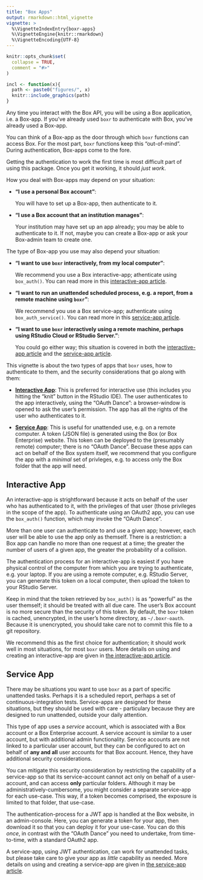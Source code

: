 ```yaml
---
title: "Box Apps"
output: rmarkdown::html_vignette
vignette: >
  %\VignetteIndexEntry{boxr-apps}
  %\VignetteEngine{knitr::rmarkdown}
  %\VignetteEncoding{UTF-8}
---
```


```r
knitr::opts_chunk$set(
  collapse = TRUE,
  comment = "#>"
)

incl <- function(x){
  path <- paste0("figures/", x)
  knitr::include_graphics(path)
}
```

Any time you interact with the Box API, you will be using a Box application, i.e. a Box-app. If you've already used `boxr` to authenticate with Box, you've already used a Box-app.

You can think of a Box-app as the door through which `boxr` functions can access Box. For the most part, `boxr` functions keep this "out-of-mind". During authentication, Box-apps come to the fore. 

Getting the authentication to work the first time is most difficult part of using this package. Once you get it working, it should *just work*.

How you deal with Box-apps may depend on your situation:

  - **"I use a personal Box account"**: 
  
    You will have to set up a Box-app, then authenticate to it.
  - **"I use a Box account that an institution manages"**: 
  
    Your institution may have set up an app already; you may be able to authenticate to it. If not, maybe you can create a Box-app or ask your Box-admin team to create one.

The type of Box-app you use may also depend your situation:

  - **"I want to use `boxr` interactively, from my local computer"**:
  
    We recommend you use a Box interactive-app; athenticate using `box_auth()`. You can read more in this [interactive-app article](./boxr-app-interactive.html).
    
  - **"I want to run an unattended scheduled process, e.g. a report, from a remote machine using `boxr`"**: 
  
    We recommend you use a Box service-app; authenticate using `box_auth_service()`. You can read more in this [service-app article](./boxr-app-service.html).
    
  - **"I want to use `boxr` interactively using a remote machine, perhaps using RStudio Cloud or RStudio Server."**:
  
    You could go either way; this situation is covered in both the [interactive-app article](./boxr-app-interactive.html) and the [service-app article](./boxr-app-service.html).

This vignette is about the two types of apps that `boxr` uses, how to authenticate to them, and the security considerations that go along with them:

- **[Interactive App](./boxr-app-interactive.html)**: This is preferred for interactive use (this includes you hitting the "knit" button in the RStudio IDE). The user authenticates to the app interactively, using the "OAuth Dance": a browser-window is opened to ask the user's permission. The app has all the rights of the user who authenticates to it.

- **[Service App](./boxr-app-service.html)**: This is useful for unattended use, e.g. on a remote computer. A token (JSON file) is generated using the Box (or Box Enterprise) website. This token can be deployed to the (presumably remote) computer; there is no "OAuth Dance". Becuase these apps can act on behalf of the Box system itself, we recommend that you configure the app with a *minimal* set of privleges, e.g. to access only the Box folder that the app will need.

## Interactive App

An interactive-app is strightforward because it acts on behalf of the user who has authenticated to it, with the privileges of that user (those privileges in the scope of the app). To authenticate using an OAuth2 app, you can use the `box_auth()` function, which may invoke the "OAuth Dance".

More than one user can authenticate to and use a given app; however, each user will be able to use the app only as themself. There is a restriction: a Box app can handle no more than one request at a time; the greater the number of users of a given app, the greater the probability of a collision.

The authentication process for an interactive-app is easiest if you have physical control of the computer from which you are trying to authenticate, e.g. your laptop. If you are using a remote computer, e.g. RStudio Server, you can generate this token on a local computer, then upload the token to your RStudio Server. 

Keep in mind that the token retrieved by `box_auth()` is as "powerful" as the user themself; it should be treated with all due care. The user's Box account is no more secure than the security of this token. By default, the `boxr` token is cached, unencrypted, in the user's home directory, as `~/.boxr-oauth`. Because it is unencrypted, you should take care not to commit this file to a git repository.

We recommend this as the first choice for authentication; it should work well in most situations, for most `boxr` users. More details on using and creating an interactive-app are given in [the interactive-app article](./boxr-app-interactive.html).

## Service App

There may be situations you want to use `boxr` as a part of specific unattended tasks. Perhaps it is a scheduled report, perhaps a set of continuous-integration tests. Service-apps are designed for these situations, but they should be used with care - particulary because they are designed to run unattended, outside your daily attention.

This type of app uses a *service* account, which is associated with a Box account or a Box Enterprise account. A service account is similar to a user account, but with additional admin functionality. Service accounts are not linked to a particular user account, but they can be configured to act on behalf of **any and all** user accounts for that Box account. Hence, they have additional security considerations. 

You can mitigate this security consideration by restricting the capability of a service-app so that its service-account cannot act only on behalf of a user-account, and can access **only** particular folders. Although it may be administratively-cumbersome, you might consider a separate service-app for each use-case. This way, if a token becomes comprised, the exposure is limited to that folder, that use-case.

The authentication-process for a JWT app is handled at the Box website, in an admin-console. Here, you can generate a token for your app, then download it so that you can deploy it for your use-case. You can do this *once*, in contrast with the "OAuth Dance" you need to undertake, from time-to-time, with a standard OAuth2 app.

A service-app, using JWT authentication, can work for unattended tasks, but please take care to give your app as *little* capability as needed. More details on using and creating a service-app are given in [the service-app article](./boxr-app-service.html).
